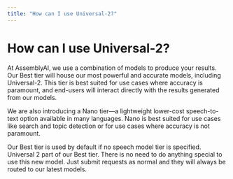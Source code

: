 ```yaml
---
title: "How can I use Universal-2?"
---
```


# How can I use Universal-2?

At AssemblyAI, we use a combination of models to produce your results. Our Best tier will house our most powerful and accurate models, including Universal-2. This tier is best suited for use cases where accuracy is paramount, and end-users will interact directly with the results generated from our models.

We are also introducing a Nano tier—a lightweight lower-cost speech-to-text option available in many languages. Nano is best suited for use cases like search and topic detection or for use cases where accuracy is not paramount.

Our Best tier is used by default if no speech model tier is specified. Universal 2 part of our Best tier. There is no need to do anything special to use this new model. Just submit requests as normal and they will always be routed to our latest models.